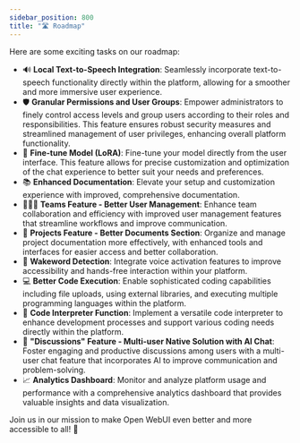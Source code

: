 ```yaml
---
sidebar_position: 800
title: "🛣️ Roadmap"
---
```



<TopBanners />

Here are some exciting tasks on our roadmap:

- 🔊 **Local Text-to-Speech Integration**: Seamlessly incorporate text-to-speech functionality directly within the platform, allowing for a smoother and more immersive user experience.
- 🛡️ **Granular Permissions and User Groups**: Empower administrators to finely control access levels and group users according to their roles and responsibilities. This feature ensures robust security measures and streamlined management of user privileges, enhancing overall platform functionality.
- 🔧 **Fine-tune Model (LoRA)**: Fine-tune your model directly from the user interface. This feature allows for precise customization and optimization of the chat experience to better suit your needs and preferences.
- 📚 **Enhanced Documentation**: Elevate your setup and customization experience with improved, comprehensive documentation.
- 🧑‍🤝‍🧑 **Teams Feature - Better User Management**: Enhance team collaboration and efficiency with improved user management features that streamline workflows and improve communication.
- 📁 **Projects Feature - Better Documents Section**: Organize and manage project documentation more effectively, with enhanced tools and interfaces for easier access and better collaboration.
- 📣 **Wakeword Detection**: Integrate voice activation features to improve accessibility and hands-free interaction within your platform.
- 💻 **Better Code Execution**: Enable sophisticated coding capabilities including file uploads, using external libraries, and executing multiple programming languages within the platform.
- 🤖 **Code Interpreter Function**: Implement a versatile code interpreter to enhance development processes and support various coding needs directly within the platform.
- 💬 **"Discussions" Feature - Multi-user Native Solution with AI Chat**: Foster engaging and productive discussions among users with a multi-user chat feature that incorporates AI to improve communication and problem-solving.
- 📈 **Analytics Dashboard**: Monitor and analyze platform usage and performance with a comprehensive analytics dashboard that provides valuable insights and data visualization.


Join us in our mission to make Open WebUI even better and more accessible to all! 🙌
